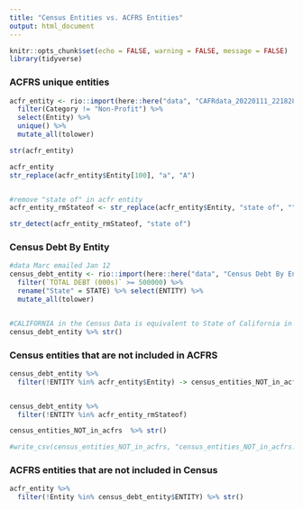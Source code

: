 ```yaml
---
title: "Census Entities vs. ACFRS Entities"
output: html_document
---
```


```r
knitr::opts_chunk$set(echo = FALSE, warning = FALSE, message = FALSE)
library(tidyverse)
```

### ACFRS unique entities

```r
acfr_entity <- rio::import(here::here("data", "CAFRdata_20220111_221828.xlsx")) %>% 
  filter(Category != "Non-Profit") %>% 
  select(Entity) %>% 
  unique() %>% 
  mutate_all(tolower)

str(acfr_entity)

acfr_entity 
str_replace(acfr_entity$Entity[100], "a", "A")


#remove "state of" in acfr entity
acfr_entity_rmStateof <- str_replace(acfr_entity$Entity, "state of", "")

str_detect(acfr_entity_rmStateof, "state of")
```

### Census Debt By Entity
```r
#data Marc emailed Jan 12
census_debt_entity <- rio::import(here::here("data", "Census Debt By Entity 2019.xlsx")) %>% 
  filter(`TOTAL DEBT (000s)` >= 500000) %>% 
  rename("State" = STATE) %>% select(ENTITY) %>% 
  mutate_all(tolower)


#CALIFORNIA in the Census Data is equivalent to State of California in ACFR data.
census_debt_entity %>% str()
```

### Census entities that are not included in ACFRS
```r
census_debt_entity %>% 
  filter(!ENTITY %in% acfr_entity$Entity) -> census_entities_NOT_in_acfrs


census_debt_entity %>% 
  filter(!ENTITY %in% acfr_entity_rmStateof)

census_entities_NOT_in_acfrs  %>% str()

#write_csv(census_entities_NOT_in_acfrs, "census_entities_NOT_in_acfrs.csv")

```


### ACFRS entities that are not included in Census 
```r
acfr_entity %>% 
  filter(!Entity %in% census_debt_entity$ENTITY) %>% str()
```
